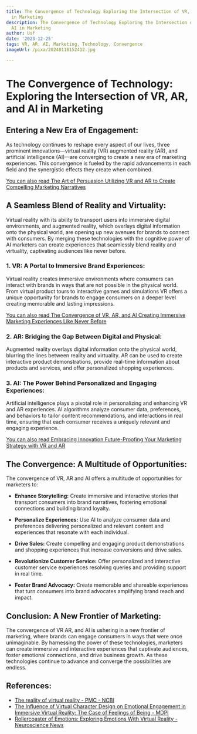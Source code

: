 ```yaml
---
title: The Convergence of Technology Exploring the Intersection of VR, AR, and AI
  in Marketing
description: The Convergence of Technology Exploring the Intersection of VR, AR, and
  AI in Marketing
author: Usf
date: '2023-12-25'
tags: VR, AR, AI, Marketing, Technology, Convergence
imageUrl: /pixa/20240118152412.jpg

---
```

# The Convergence of Technology: Exploring the Intersection of VR, AR,  and AI  in Marketing

## Entering a New Era  of Engagement:

As technology continues to reshape every aspect of our lives, three prominent innovations—virtual reality (VR) augmented reality (AR), and artificial intelligence (AI)—are  converging to create a new era of marketing  experiences. This  convergence is fueled by the rapid advancements in each  field and the  synergistic  effects they create when combined.

[You can also read The Art of Persuasion Utilizing VR and AR to Create Compelling Marketing Narratives](The%20Art%20of%20Persuasion%20Utilizing%20VR%20and%20AR%20to%20Create%20Compelling%20Marketing%20Narratives)


## A Seamless Blend of Reality and Virtuality:

Virtual reality with its ability to transport users into  immersive  digital environments, and augmented reality,  which overlays  digital information onto the  physical world, are  opening  up  new avenues for brands to connect with consumers. By merging  these technologies with the cognitive power of AI marketers can create experiences that seamlessly blend reality and virtuality, captivating audiences like never  before.

### 1. VR: A Portal to Immersive Brand Experiences:

Virtual reality creates immersive  environments where consumers can interact with brands in ways that are not possible in the  physical world. From virtual  product tours to interactive games and simulations VR offers a unique opportunity  for brands to engage consumers on a deeper level creating memorable and lasting impressions.

[You can also read The Convergence of VR, AR,  and AI Creating Immersive Marketing Experiences Like Never  Before](The%20Convergence%20of%20VR%2C%20AR%2C%20and%20AI%20Creating%20Immersive%20Marketing%20Experiences%20Like%20Never%20Before)


### 2. AR: Bridging the Gap Between Digital  and Physical:

Augmented reality overlays digital  information onto the physical  world, blurring the lines between reality and virtuality. AR can  be used  to create interactive product  demonstrations,  provide real-time information about products and  services, and offer personalized shopping experiences.

### 3. AI: The Power Behind  Personalized and Engaging Experiences:

Artificial intelligence plays a pivotal role in personalizing and enhancing VR and AR experiences. AI algorithms analyze consumer data, preferences, and  behaviors  to tailor content recommendations,  and interactions in real time, ensuring that each consumer receives a uniquely relevant and engaging  experience.

[You can also read Embracing Innovation Future-Proofing Your Marketing Strategy  with VR and  AR](Embracing%20Innovation%20Future-Proofing%20Your%20Marketing%20Strategy%20with%20VR%20and%20AR)


## The Convergence: A Multitude of Opportunities:

The convergence of VR, AR and AI offers  a multitude of opportunities for marketers to:

- **Enhance Storytelling:** Create immersive and interactive stories that transport consumers into brand narratives, fostering emotional connections and  building brand loyalty.


- **Personalize Experiences:**  Use AI to analyze consumer data and preferences delivering personalized and relevant content and  experiences that resonate with each individual.


- **Drive Sales:** Create compelling and engaging product demonstrations and shopping experiences that increase conversions and drive sales.


- **Revolutionize Customer Service:** Offer personalized and interactive customer service experiences resolving queries and providing support in real time.


- **Foster Brand Advocacy:** Create memorable and shareable experiences that turn consumers into brand  advocates amplifying brand reach and impact.

## Conclusion: A New Frontier of Marketing:

The convergence of  VR AR, and AI is ushering in a new frontier of marketing, where  brands can engage consumers  in ways that were once unimaginable. By harnessing the power of these technologies, marketers can  create immersive and interactive experiences that captivate  audiences, foster emotional connections, and drive business growth. As  these technologies continue to advance and converge the possibilities are endless.

## References:
- [The reality of virtual reality - PMC - NCBI](https://www.ncbi.nlm.nih.gov/pmc/articles/PMC9975753/)
- [The Influence of Virtual Character Design on Emotional Engagement in Immersive Virtual Reality: The Case of Feelings of Being - MDPI](https://www.mdpi.com/2079-9292/12/10/2321)
- [Rollercoaster of Emotions: Exploring Emotions With Virtual Reality - Neuroscience News](https://neurosciencenews.com/virtual-reality-emotion-19811/)
